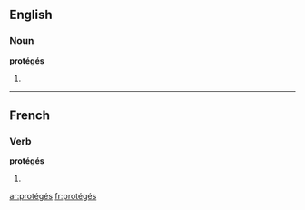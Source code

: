 ==English==

===Noun===
'''protégés'''

# {{plural of|[[protégé]]}}

----

==French==

===Verb===
'''protégés''' {{m|p}}

# {{plural past participle of|protéger|lang=French}}
[[ar:protégés]]
[[fr:protégés]]